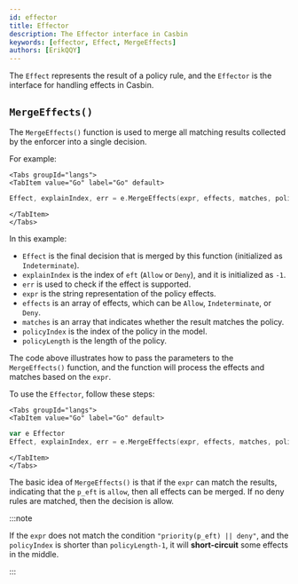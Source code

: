 ```yaml
---
id: effector
title: Effector
description: The Effector interface in Casbin
keywords: [effector, Effect, MergeEffects]
authors: [ErikQQY]
---
```


The `Effect` represents the result of a policy rule, and the `Effector` is the interface for handling effects in Casbin.

## `MergeEffects()`

The `MergeEffects()` function is used to merge all matching results collected by the enforcer into a single decision.

For example:

```mdx-code-block
<Tabs groupId="langs">
<TabItem value="Go" label="Go" default>
```

```go
Effect, explainIndex, err = e.MergeEffects(expr, effects, matches, policyIndex, policyLength)
```

```mdx-code-block
</TabItem>
</Tabs>
```

In this example:  

- `Effect` is the final decision that is merged by this function (initialized as `Indeterminate`).
- `explainIndex` is the index of `eft` (`Allow` or `Deny`), and it is initialized as `-1`.
- `err` is used to check if the effect is supported.
- `expr` is the string representation of the policy effects.
- `effects` is an array of effects, which can be `Allow`, `Indeterminate`, or `Deny`.
- `matches` is an array that indicates whether the result matches the policy.
- `policyIndex` is the index of the policy in the model.
- `policyLength` is the length of the policy.

The code above illustrates how to pass the parameters to the `MergeEffects()` function, and the function will process the effects and matches based on the `expr`.

To use the `Effector`, follow these steps:

```mdx-code-block
<Tabs groupId="langs">
<TabItem value="Go" label="Go" default>
```

```go
var e Effector
Effect, explainIndex, err = e.MergeEffects(expr, effects, matches, policyIndex, policyLength)
```

```mdx-code-block
</TabItem>
</Tabs>
```

The basic idea of `MergeEffects()` is that if the `expr` can match the results, indicating that the `p_eft` is `allow`, then all effects can be merged. If no deny rules are matched, then the decision is allow.

:::note

If the `expr` does not match the condition `"priority(p_eft) || deny"`, and the `policyIndex` is shorter than `policyLength-1`, it will **short-circuit** some effects in the middle.

:::
